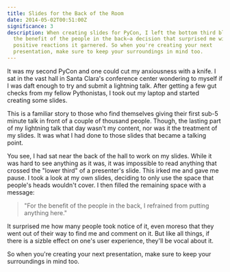 ```yaml
---
title: Slides for the Back of the Room
date: 2014-05-02T00:51:00Z
significance: 3  
description: When creating slides for PyCon, I left the bottom third blank for
  the benefit of the people in the back—a decision that surprised me with the
  positive reactions it garnered. So when you're creating your next
  presentation, make sure to keep your surroundings in mind too.
---
```


It was my second PyCon and one could cut my anxiousness with a knife. I sat in the vast hall in Santa Clara's conference center wondering to myself if I was daft enough to try and submit a lightning talk. After getting a few gut checks from my fellow Pythonistas, I took out my laptop and started creating some slides.

This is a familiar story to those who find themselves giving their first sub-5 minute talk in front of a couple of thousand people. Though, the lasting part of my lightning talk that day wasn't my content, nor was it the treatment of my slides. It was what I had done to those slides that became a talking point.

You see, I had sat near the back of the hall to work on my slides. While it was hard to see anything as it was, it was impossible to read anything that crossed the "lower third" of a presenter's slide. This irked me and gave me pause. I took a look at my own slides, deciding to only use the space that people's heads wouldn't cover. I then filled the remaining space with a message:

> "For the benefit of the people in the back, I refrained from putting anything here."

It surprised me how many people took notice of it, even moreso that they went out of their way to find me and comment on it. But like all things, if there is a sizble effect on one's user experience, they'll be vocal about it.

<div class="speakerdeck-container"><script async class="speakerdeck-embed" data-id="4f5e1b78ad819b0022022b6d" data-ratio="1.33333333333333" src="//speakerdeck.com/assets/embed.js"> </script></div>

So when you're creating your next presentation, make sure to keep your surroundings in mind too.

